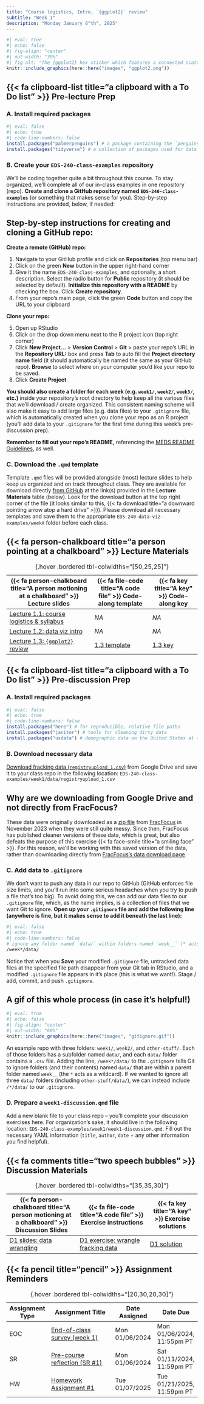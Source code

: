 ```yaml
---
title: "Course logistics, Intro, `{ggplot2}` review"
subtitle: "Week 1"
description: "Monday January 6^th^, 2025"
---
```


```r
#| eval: true 
#| echo: false
#| fig-align: "center"
#| out-width: "30%" 
#| fig-alt: "The {ggplot2} hex sticker which features a connected scatterplot with data points in varying shades of blue atop a gray gridded background. The word 'ggplot2' sits beneath the data."
knitr::include_graphics(here::here("images", "ggplot2.png"))
```

## {{< fa clipboard-list title="a clipboard with a To Do list" >}} Pre-lecture Prep {#pre-class-prep}

### A. Install required packages

```r
#| eval: false
#| echo: true
#| code-line-numbers: false
install.packages("palmerpenguins") # a package containing the `penguins` data set, which we'll use for plotting practice
install.packages("tidyverse") # a collection of packages used for data wrangling / manipulation and visualization (including {ggplot2})
```

### B. Create your `EDS-240-class-examples` repository

We'll be coding together quite a bit throughout this course. To stay organized, we'll complete all of our in-class examples in one repository (repo). **Create and clone a GitHub repository named `EDS-240-class-examples`** (or something that makes sense for you). Step-by-step instructions are provided, below, if needed:

::: {.callout-note icon=false collapse=true}
## Step-by-step instructions for creating and cloning a GitHub repo:
**Create a remote (GitHub) repo:**

1. Navigate to your GitHub profile and click on **Repositories** (top menu bar)
2. Click on the green **New** button in the upper right-hand corner
3. Give it the name `EDS-240-class-examples`, and optionally, a short description. Select the radio button for **Public** repository (it should be selected by default). **Initialize this repository with a README** by checking the box. Click **Create repository**.
4. From your repo's main page, click the green **Code** button and copy the URL to your clipboard

**Clone your repo:**

5. Open up RStudio
6. Click on the drop down menu next to the R project icon (top right corner)
7. Click **New Project...** > **Version Control** > **Git** > paste your repo's URL in the **Repository URL:** box and press **Tab** to auto fill the **Project directory name** field (it should automatically be named the same as your GitHub repo). **Browse** to select where on your computer you'd like your repo to be saved.
8. Click **Create Project**
:::

**You should also create a folder for each week (e.g. `week1/`, `week2/`, `week3/`, etc.)** inside your repository's root directory to help keep all the various files that we'll download / create organized. This consistent naming scheme will also make it easy to add large files (e.g. data files) to your `.gitignore` file, which is automatically created when you clone your repo as an R project (you'll add data to your `.gitignore` for the first time during this week's pre-discussion prep).

**Remember to fill out your repo's README,** referencing the [MEDS README Guidelines](https://ucsb-meds.github.io/README-guidelines/){target="_blank"}, as well.

### C. Download the `.qmd` template

Template `.qmd` files will be provided alongside (most) lecture slides to help keep us organized and on track throughout class. They are available for download directly [from GitHub](https://github.com/EDS-240-Data-Viz/code-along-templates/tree/main){target="_blank"} at the link(s) provided in the **Lecture Materials** table (below). Look for the download button at the top right corner of the file (it looks similar to this, {{< fa download title="a downward pointing arrow atop a hard drive" >}}). Please download all necessary templates and save them to the appropriate `EDS-240-data-viz-examples/weekX` folder before each class. 

## {{< fa person-chalkboard title="a person pointing at a chalkboard" >}} Lecture Materials {#lecture-materials}

| {{< fa person-chalkboard title="A person motioning at a chalkboard" >}} Lecture slides   | {{< fa file-code title="A code file" >}} Code-along template | {{< fa key title="A key" >}} Code-along key |
|------------------------------------------------------------------------------------------|--------------------------------------------------------------|---------------------------------------------------|
| [Lecture 1.1: course logistics & syllabus](lecture-slides/lecture1.1-logistics-slides.qmd){target="_blank"}  | *NA* | *NA* |
| [Lecture 1.2: data viz intro](lecture-slides/lecture1.2-intro-slides.qmd){target="_blank"}  | *NA* | *NA* |
| [Lecture 1.3: `{ggplot2}` review](lecture-slides/lecture1.3-ggplot-review-slides.qmd){target="_blank"}  | [1.3 template](https://github.com/EDS-240-Data-Viz/code-along-templates/blob/main/week1/TEMPLATE-lecture1.3-ggplot-review.qmd){target="_blank"} | [1.3 key](keys/KEY-lecture1.3-ggplot-review.qmd){target="_blank"} |
: {.hover .bordered tbl-colwidths="[50,25,25]"}


## {{< fa clipboard-list title="a clipboard with a To Do list" >}} Pre-discussion Prep {#pre-discussion-prep} 

<!-- Today's discussion will **focus on data cleaning / wrangling**. Before coming to section, you'll need to install some packages and download data. -->

### A. Install required packages

```r
#| eval: false
#| echo: true
#| code-line-numbers: false
install.packages("here") # for reproducible, relative file paths
install.packages("janitor") # tools for cleaning dirty data
install.packages("usdata") # demographic data on the United States at the county and state levels spanning multiple years.
```

### B. Download necessary data

[Download fracking data (`registryupload_1.csv`)](https://drive.google.com/file/d/1H2lilk6lF3oTZtAT8UP4Fa4MSuQ5VQ9Y/view?usp=sharing){target="_blank"} from Google Drive and save it to your class repo in the following location: `EDS-240-class-examples/week1/data/registryupload_1.csv` 

::: {.callout-note collapse=true} 
## Why are we downloading from Google Drive and not directly from FracFocus?
These data were originally downloaded as a [zip file](https://drive.google.com/file/d/1XUW-660tXKhxTl0tSkWFqtvaJcRedD7r/view?usp=sharing){target="_blank"} from [FracFocus](https://fracfocus.org/data-download){target="_blank"} in November 2023 when they were still quite messy. Since then, FracFocus has published cleaner versions of these data, which is great, but also defeats the purpose of this exercise {{< fa face-smile title="a smiling face" >}}. For this reason, we'll be working with this saved version of the data, rather than downloading directly from [FracFocus's data download page](https://fracfocus.org/data-download){target="_blank"}.
:::

### C. Add data to `.gitignore`

We don't want to push any data in our repo to GitHub (GitHub enforces file size limits, and you'll run into some serious headaches when you try to push a file that's too big). To avoid doing this, we can add our data files to our `.gitignore` file, which, as the name implies, is a collection of files that we want Git to ignore. **Open up your `.gitignore` file and add the following line (anywhere is fine, but it makes sense to add it beneath the last line):**

```bash
#| eval: false
#| echo: true
#| code-line-numbers: false
# ignore any folder named `data/` within folders named `week__` (* acts as a wildcard)
/week*/data/
```

Notice that when you **Save** your modified `.gitignore` file, untracked data files at the specified file path disappear from your Git tab in RStudio, and a modified `.gitignore` file appears in it's place (this is what we want!). Stage / add, commit, and push `.gitignore`.

::: {.callout-tip collapse=true}
## A gif of this whole process (in case it's helpful!)
```r
#| eval: true
#| echo: false
#| fig-align: "center"
#| out-width: "60%"
knitr::include_graphics(here::here("images", "gitignore.gif"))
```

::: {.center-text .gray-text}
An example repo with three folders: `week1/`, `week2/`, and `other-stuff/`. Each of those folders has a subfolder named `data/`, and each `data/` folder contains a `.csv` file. Adding the line, `/week*/data/` to the `.gitignore` tells Git to ignore folders (and their contents) named `data/` that are within a parent folder named `week__` (the `*` acts as a wildcard). If we wanted to ignore all three `data/` folders (including `other-stuff/data/`), we can instead include `/*/data/` to our `.gitignore`.
:::
:::

### D. Prepare a `week1-discussion.qmd` file

Add a new blank file to your class repo -- you'll complete your discussion exercises here. For organization's sake, it should live in the following location: `EDS-240-class-examples/week1/week1-discussion.qmd`. Fill out the necessary YAML information (`title`, `author`, `date` + any other information you find helpful).

## {{< fa comments title="two speech bubbles" >}} Discussion Materials {#discussion-materials}

| {{< fa person-chalkboard title="A person motioning at a chalkboard" >}} Discussion Slides | {{< fa file-code title="A code file" >}} Exercise instructions | {{< fa key title="A key" >}} Exercise solutions |
|-------------------|-------------------|--------------|
| [D1 slides: data wrangling](discussion/week1/week1-slides.qmd){target="_blank"} | [D1 exercise: wrangle fracking data](discussion/week1/week1-exercise.qmd) | [D1 solution](discussion/week1/week1-solution.qmd) |
: {.hover .bordered tbl-colwidths="[35,35,30]"} 

## {{< fa pencil title="pencil" >}} Assignment Reminders {#assignment-reminders}

<!-- | Assignment Type | Assignment Title                | Date Assigned  | Date Due                   | -->
<!-- |-----------------|---------------------------------|----------------|----------------------------| -->
<!-- | EOC             | End-of-class survey (week 1)    | Mon 01/06/2024 | Mon 01/06/2024, 11:55pm PT | -->
<!-- | SR              | Pre-course reflection (SR #1)   | Mon 01/06/2024 | Sat 01/11/2024, 11:59pm PT | -->
<!-- | HW              | Homework Assignment #1          | Tue 01/07/2025 | Sat 01/18/2024, 11:59pm PT | -->
<!-- : {.hover .bordered tbl-colwidths="[20,30,20,30]"}  -->

| Assignment Type | Assignment Title                                                       |  Date Assigned | Date Due                   |
|-----------------|------------------------------------------------------------------------|----------------|----------------------------|
| EOC             | [End-of-class survey (week 1)](https://forms.gle/uToEd25hfVxajxNt8)    | Mon 01/06/2024 | Mon 01/06/2024, 11:55pm PT |
| SR              | [Pre-course reflection (SR #1)](assignments/SR1-precourse.qmd)      | Mon 01/06/2024 | Sat 01/11/2024, 11:59pm PT |
| HW              | [Homework Assignment #1](assignments/HW1.qmd)                       | Tue 01/07/2025 | Tue 01/21/2025, 11:59pm PT |
: {.hover .bordered tbl-colwidths="[20,30,20,30]"}
